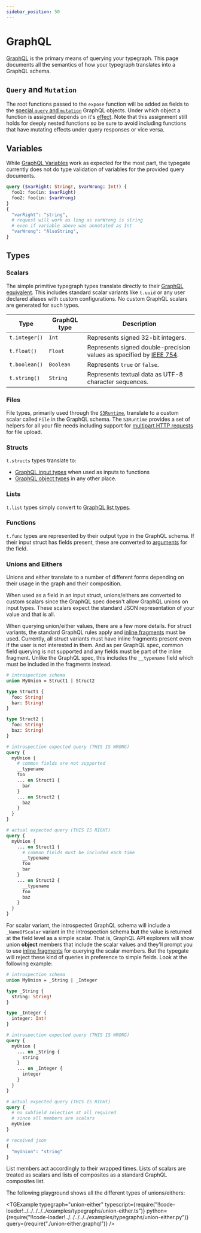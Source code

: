 ```yaml
---
sidebar_position: 50
---
```



# GraphQL

[GraphQL](https://graphql.org/) is the primary means of querying your typegraph.
This page documents all the semantics of how your typegraph translates into a GraphQL schema.

## `Query` and `Mutation`

The root functions passed to the `expose` function will be added as fields to the [special `query` and `mutation`](https://graphql.org/learn/schema/#the-query-and-mutation-types) GraphQL objects.
Under which object a function is assigned depends on it's [effect](/docs/reference/types/functions).
Note that this assignment still holds for deeply nested functions so be sure to avoid including functions that have mutating effects under query responses or vice versa.

## Variables

While [GraphQL Variables](https://graphql.org/learn/queries/#variables) work as expected for the most part, the typegate currently does not do type validation of variables for the provided query documents.

```graphql
query ($varRight: String!, $varWrong: Int!) {
  foo1: foo(in: $varRight)
  foo2: foo(in: $varWrong)
}
{
  "varRight": "string",
  # request will work as long as varWrong is string
  # even if variable above was annotated as Int
  "varWrong": "AlsoString",
}
```

## Types

### Scalars

The simple primitive typegraph types translate directly to their [GraphQL equivalent](https://graphql.org/learn/schema/#scalar-types).
This includes standard scalar variants like `t.uuid` or any user declared aliases with custom configurations.
No custom GraphQL scalars are generated for such types.

| Type          | GraphQL type | Description                                                                                                   |
| ------------- | ------------ | ------------------------------------------------------------------------------------------------------------- |
| `t.integer()` | `Int`        | Represents signed 32-bit integers.                                                                            |
| `t.float()`   | `Float`      | Represents signed double-precision values as specified by [IEEE 754](https://en.wikipedia.org/wiki/IEEE_754). |
| `t.boolean()` | `Boolean`    | Represents `true` or `false`.                                                                                 |
| `t.string()`  | `String`     | Represents textual data as UTF-8 character sequences.                                                         |

### Files

File types, primarily used through the [`S3Runtime`](/docs/reference/runtimes/s3), translate to a custom scalar called `File` in the GraphQL schema.
The `S3Runtime` provides a set of helpers for all your file needs including support for [multipart HTTP requests](/docs/guides/files-upload) for file upload.

### Structs

`t.structs` types translate to:

- [GraphQL input types](https://graphql.org/learn/schema/#input-types) when used as inputs to functions
- [GraphQL object types](https://graphql.org/learn/schema/#object-types-and-fields) in any other place.

### Lists

`t.list` types simply convert to [GraphQL list types](https://graphql.org/learn/schema/#lists-and-non-null).

### Functions

`t.func` types are represented by their output type in the GraphQL schema.
If their input struct has fields present, these are converted to [arguments](https://graphql.org/learn/schema/#arguments) for the field.

### Unions and Eithers

Unions and either translate to a number of different forms depending on their usage in the graph and their composition.

When used as a field in an input struct, unions/eithers are converted to custom scalars since the GraphQL spec doesn't allow GraphQL unions on input types.
These scalars expect the standard JSON representation of your value and that is all.

When querying union/either values, there are a few more details.
For struct variants, the standard GraphQL rules apply and [inline fragments](https://graphql.org/learn/queries/#inline-fragments) must be used.
Currently, all struct variants must have inline fragments present even if the user is not interested in them.
And as per GraphQL spec, common field querying is not supported and any fields must be part of the inline fragment.
Unlike the GraphQL spec, this includes the `__typename` field which must be included in the fragments instead.

```graphql
# introspection schema
union MyUnion = Struct1 | Struct2

type Struct1 {
  foo: String!
  bar: String!
}

type Struct2 {
  foo: String!
  baz: String!
}

# introspection expected query (THIS IS WRONG)
query {
  myUnion {
    # common fields are not supported
    __typename
    foo
    ... on Struct1 {
      bar
    }
    ... on Struct2 {
      baz
    }
  }
}

# actual expected query (THIS IS RIGHT)
query {
  myUnion {
    ... on Struct1 {
      # common fields must be included each time
      __typename
      foo
      bar
    }
    ... on Struct2 {
      __typename
      foo
      baz
    }
  }
}
```

For scalar variant, the introspected GraphQL schema will include a `_NameOfScalar` variant in the introspection schema **but** the value is returned at the field level as a simple scalar.
That is, GraphQL API explorers will show union **object** members that include the scalar values and they'll prompt you to use [inline fragments](https://graphql.org/learn/queries/#inline-fragments) for querying the scalar members.
But the typegate will reject these kind of queries in preference to simple fields.
Look at the following example:

```graphql
# introspection schema
union MyUnion = _String | _Integer

type _String {
  string: String!
}

type _Integer {
  integer: Int!
}

# introspection expected query (THIS IS WRONG)
query {
  myUnion {
    ... on _String {
      string
    }
    ... on _Integer {
      integer
    }
  }
}

# actual expected query (THIS IS RIGHT)
query {
  # no subfield selection at all required
  # since all members are scalars
  myUnion
}

# received json
{
  "myUnion": "string"
}
```

List members act accordingly to their wrapped times.
Lists of scalars are treated as scalars and lists of composites as a standard GraphQL composites list.

The following playground shows all the different types of unions/eithers:

<TGExample
  typegraph="union-either"
  typescript={require("!!code-loader!../../../../../examples/typegraphs/union-either.ts")}
  python={require("!!code-loader!../../../../../examples/typegraphs/union-either.py")}
  query={require("./union-either.graphql")}
/>
